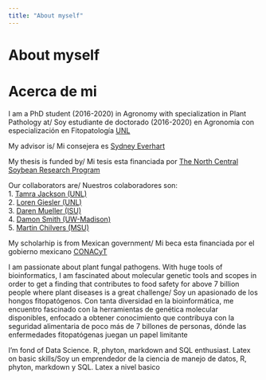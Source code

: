 ```yaml
---
title: "About myself"
---
```

  
# About myself  
# Acerca de mi  
    
I am a PhD student (2016-2020) in Agronomy with specialization in Plant Pathology at/ Soy estudiante de doctorado (2016-2020) en Agronomía con especialización en Fitopatología [UNL](https://plantpathology.unl.edu)
 
My advisor is/ Mi consejera es [Sydney Everhart](https://plantpathology.unl.edu/sydney-everhart)


My thesis is funded by/ Mi tesis esta financiada por [The North Central Soybean Research Program](http://www.ncsrp.com)  

Our collaborators are/ Nuestros colaboradores son:  
1. [Tamra Jackson (UNL)](https://cropwatch.unl.edu/author/tamra-jackson-ziems-extension-plant-pathologist)  
2. [Loren Giesler (UNL)](https://plantpathology.unl.edu/loren-giesler)  
3. [Daren Mueller (ISU)](https://www.plantpath.iastate.edu/people/daren-mueller)  
4. [Damon Smith (UW-Madison)](https://plantpath.wisc.edu/damon-smith-2/)  
5. [Martin Chilvers (MSU)](https://www.canr.msu.edu/people/chilvers_martin)  

My scholarhip is from Mexican government/ Mi beca esta financiada por el gobierno mexicano  [CONACyT](https://www.conacyt.gob.mx)


I am passionate about plant fungal pathogens. With huge tools of bioinformatics, I am fascinated about molecular genetic tools and scopes in order to get a finding that contributes to food safety for above 7 billion people where plant diseases is a great challenge/ Soy un apasionado de los hongos fitopatógenos. Con tanta diversidad en la bioinformática, me encuentro fascinado con la herramientas de genética molecular disponibles, enfocado a obtener conocimiento que contribuya con la seguridad alimentaria de poco más de 7 billones de personas, dónde las enfermedades fitopatógenas juegan un papel limitante   

I’m fond of Data Science. R, phyton, markdown and SQL enthusiast. Latex on basic skills/Soy un emprendedor de la ciencia de manejo de datos, R, phyton, markdown y SQL. Latex a nivel basico


